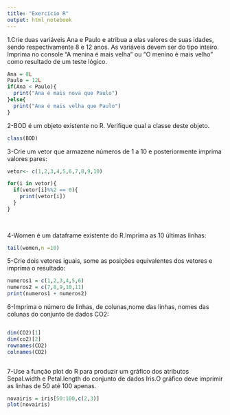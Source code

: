 ---
title: "Exercício R"
output: html_notebook
---
1.Crie duas variáveis Ana e Paulo e atribua a elas valores de suas idades, sendo respectivamente 8 e 12 anos. As variáveis devem ser do tipo inteiro. Imprima no console "A menina é mais velha" ou "O menino é mais velho" como resultado de um teste lógico.
```{r}
Ana = 8L
Paulo = 12L
if(Ana < Paulo){
  print("Ana é mais nova que Paulo")
}else{
  print("Ana é mais velha que Paulo")
}
```
2-BOD é um objeto existente no R. Verifique qual a classe deste objeto.
```{r}
class(BOD)
```
3-Crie um vetor que armazene números de 1 a 10 e posteriormente imprima valores pares:
```{r}
vetor<- c(1,2,3,4,5,6,7,8,9,10)

for(i in vetor){
  if(vetor[i]%%2 == 0){
    print(vetor[i])
  }
}
  
  

```
4-Women é um dataframe existente do R.Imprima as 10 últimas linhas:
```{r}
tail(women,n =10)
```
5-Crie dois vetores iguais, some as posições equivalentes dos vetores e imprima o resultado:
```{r}
numeros1 = c(1,2,3,4,5,6)
numeros2 = c(7,8,9,10,11)
print(numeros1 + numeros2)
```
6-Imprima o número de linhas, de colunas,nome das linhas, nomes das colunas do conjunto de dados CO2:
```{r}

```


```{r}
dim(CO2)[1]  
dim(co2)[2]
rownames(CO2)
colnames(CO2)
```
```{r}

```

7-Use a função plot do R para produzir um gráfico dos atributos Sepal.width e Petal.length do conjunto de dados Iris.O gráfico deve imprimir as linhas de 50 até 100 apenas.
```{r}
novairis = iris[50:100,c(2,3)]
plot(novairis)
```
